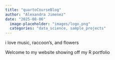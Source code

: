 ```yaml
---
title: "quartoCourseBlog"
author: "Alexandra Jimenez"
date: "2025-08-06"
  image-placeholder: "images/logo.png"
  categories: "data_science, sample_projects"
---
```


i love music, raccoon's, and flowers

Welcome to my website showing off my R portfolio
